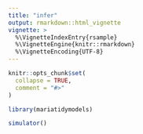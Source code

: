 ```yaml
---
title: "infer"
output: rmarkdown::html_vignette
vignette: >
  %\VignetteIndexEntry{rsample}
  %\VignetteEngine{knitr::rmarkdown}
  %\VignetteEncoding{UTF-8}
---
```


```r
knitr::opts_chunk$set(
  collapse = TRUE,
  comment = "#>"
)
```

```r
library(mariatidymodels)
```


```r
simulator()
```

